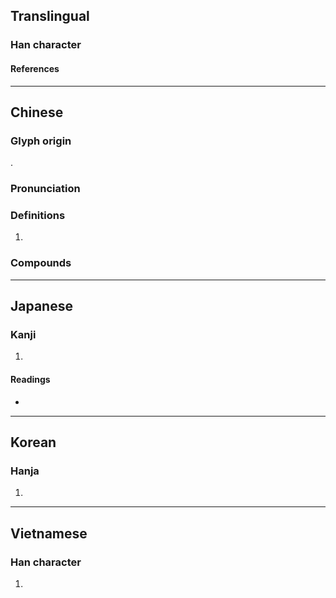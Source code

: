 {{also|崐|昆}}
{{character info}}
==Translingual==

===Han character===
{{Han char|rn=46|rad=山|as=08|sn=11|four=22711|canj=UAPP|ids=⿱山昆}}

====References====
{{Han ref|kx=0314.010|dkj=08173|dj=0614.190|hdz=10779.090|uh=5D11}}

----

==Chinese==
{{zh-forms|s=昆|t2=昆|alt=崐}}

===Glyph origin===
{{Han etym}}
{{Han compound|山|昆|ls=psc|c1=s|c2=p|t1=mountain}}.

===Pronunciation===
{{zh-pron
|m=Kūn
|c=kwan1,gwan1
|mc=y
|oc=y
|cat=pn
}}

===Definitions===
{{zh-hanzi}}

# {{zh-only|崑崙|dot=}} {{n-g|and related terms.}}

===Compounds===
{{zh-der|崑崙奴傳|崑山|崑腔|崑山玉|崑劇|崑曲|崑崙山脈|崑崙山|崑崙|崑山片玉|崑崙奴|崑岡|崑玉|崑山腔|西崑|西崑體}}

----

==Japanese==

===Kanji===
{{ja-kanji|grade=|rs=山08}}

# {{rfdef|ja|sort=山08}}

====Readings====
* {{ja-readings|on=[[こん]] (kon)|kun=}}

----

==Korean==

===Hanja===
{{ko-hanja|hangeul=곤|rv=gon|mr=kon}}

# {{rfdef|ko|sort=山08}}

----

==Vietnamese==

===Han character===
{{vi-readings|reading=côn, kon|rs=山08}}

# {{rfdef|vi|sort=山08}}
